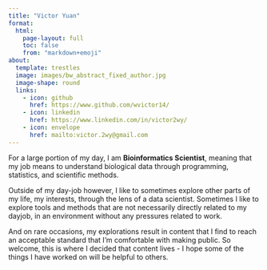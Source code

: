 ```yaml
---
title: "Victor Yuan"
format:
  html:
    page-layout: full
    toc: false
    from: "markdown+emoji"
about:
  template: trestles
  image: images/bw_abstract_fixed_author.jpg
  image-shape: round
  links:
    - icon: github
      href: https://www.github.com/wvictor14/
    - icon: linkedin
      href: https://www.linkedin.com/in/victor2wy/
    - icon: envelope
      href: mailto:victor.2wy@gmail.com
---
```


For a large portion of my day, I am **Bioinformatics Scientist**, meaning that my job means to understand biological data through programming, statistics, and scientific methods.

Outside of my day-job however, I like to sometimes explore other parts of my life, my interests, through the lens of a data scientist. Sometimes I like to explore tools and methods that are not necessarily directly related to my dayjob, in an environment without any pressures related to work.

And on rare occasions, my explorations result in content that I find to reach an acceptable standard that I'm comfortable with making public. So welcome, this is where I decided that content lives - I hope some of the things I have worked on will be helpful to others.
